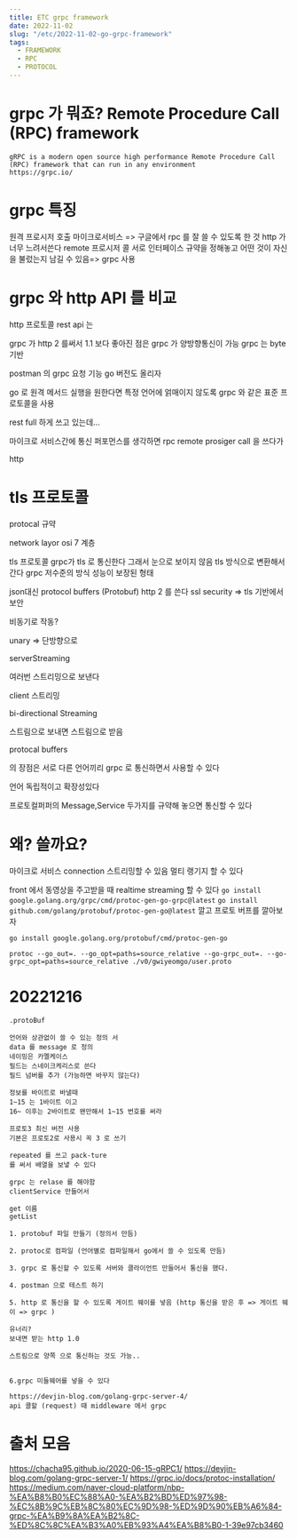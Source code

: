 ```yaml
---
title: ETC grpc framework
date: 2022-11-02
slug: "/etc/2022-11-02-go-grpc-framework"
tags:
  - FRAMEWORK
  - RPC
  - PROTOCOL
---
```






# grpc 가 뭐죠? Remote Procedure Call (RPC) framework
```
gRPC is a modern open source high performance Remote Procedure Call (RPC) framework that can run in any environment
https://grpc.io/
```
# grpc 특징
원격 프로시저 호출
마이크로서비스
=> 구글에서 rpc 를 잘 쓸 수 있도록 한 것
http 가 너무 느려서쓴다
remote 프로시저 콜
서로 인터페이스 규약을 정해놓고
어떤 것이 자신을 불렀는지 남길 수 있음=> grpc 사용

# grpc 와 http API 를 비교

http 프로토콜
rest  api 는

grpc 가 http 2 를써서 1.1 보다 좋아진 점은
grpc 가 양방향통신이 가능
grpc 는 byte 기반

postman 의 grpc 요청 기능
go 버전도 올리자


go 로 원격 메서드 실행을 원한다면 특정 언어에 얽매이지 않도록
grpc 와 같은 표준 프로토콜을 사용


rest full 하게 쓰고 있는데...

마이크로 서비스간에 통신 퍼포먼스를 생각하면
rpc remote prosiger call
을 쓰다가

http

#  tls 프로토콜
protocal 규약

network layor
osi 7 계층

tls 프로토콜
grpc가 tls 로 통신한다
그래서 눈으로 보이지 않음
tls 방식으로 변환해서 간다
grpc 저수준의 방식
성능이 보장된 형태

json대신 protocol buffers (Protobuf)
http 2 를 쓴다
ssl security => tls 기반에서 보안

비동기로 작동?

unary
=> 단방향으로

serverStreaming

여러번 스트리밍으로 보낸다

client 스트리밍

bi-directional Streaming

스트림으로 보내면 스트림으로 받음

protocal buffers


의 장점은 서로 다른 언어끼리 grpc 로 통신하면서 사용할 수 있다


언어 독립적이고 확장성있다

프로토컬퍼퍼의 Message,Service  두가지를 규약해 놓으면 통신할 수 있다

# 왜? 쓸까요?

마이크로 서비스 connection
스트리밍할 수 있음
멀티 랭기지 할 수 있다


front 에서 동영상을 주고받을 때 realtime streaming 할 수 있다
`go install google.golang.org/grpc/cmd/protoc-gen-go-grpc@latest`
`go install github.com/golang/protobuf/protoc-gen-go@latest`
깔고 프로토 버프를 깔아보자

`go install google.golang.org/protobuf/cmd/protoc-gen-go`

`protoc --go_out=. --go_opt=paths=source_relative --go-grpc_out=. --go-grpc_opt=paths=source_relative ./v0/gwiyeomgo/user.proto`


# 20221216


	.protoBuf

	언어와 상관없이 쓸 수 있는 정의 서
	data 를 message 로 정의
	네이밍은 카멜케이스
	필드는 스네이크케리스로 쓴다
	필드 넘버를 추가 (가능하면 바꾸지 않는다)

	정보를 바이트로 바낼때
	1~15 는 1바이트 이고
	16~ 이후는 2바이트로 왠만해서 1~15 번호를 써라

	프로토3 최신 버전 사용
	기본은 프로토2로 사용시 꼭 3 로 쓰기

	repeated 를 쓰고 pack-ture
	를 써서 배열을 보냏 수 있다

	grpc 는 relase 를 해야함
	clientService 만들어서

	get 이름
	getList

    1. protobuf 파일 만들기 (정의서 만듬)

    2. protoc로 컴파일 (언어별로 컴파일해서 go에서 쓸 수 있도록 만듬)

    3. grpc 로 통신할 수 있도록 서버와 클라이언트 만들어서 통신을 했다.

    4. postman 으로 테스트 하기

    5. http 로 통신을 할 수 있도록 게이트 웨이를 넣음 (http 통신을 받은 후 => 게이트 웨이 => grpc )

    유너리?
    보내면 받는 http 1.0

    스트림으로 양쪽 으로 통신하는 것도 가능..


    6.grpc 미들웨어를 넣을 수 있다

    https://devjin-blog.com/golang-grpc-server-4/
    api 콜할 (request) 때 middleware 에서 grpc

# 출처 모음
https://chacha95.github.io/2020-06-15-gRPC1/
https://devjin-blog.com/golang-grpc-server-1/
https://grpc.io/docs/protoc-installation/
https://medium.com/naver-cloud-platform/nbp-%EA%B8%B0%EC%88%A0-%EA%B2%BD%ED%97%98-%EC%8B%9C%EB%8C%80%EC%9D%98-%ED%9D%90%EB%A6%84-grpc-%EA%B9%8A%EA%B2%8C-%ED%8C%8C%EA%B3%A0%EB%93%A4%EA%B8%B0-1-39e97cb3460